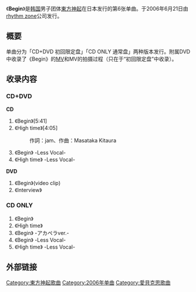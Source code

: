 {{unreferenced|time=2014-04-06T03:12:05+00:00}}
{{Infobox Single 
| Name           = Begin
| Artist         = [[東方神起|東方神起]]
| Album          = [[Five_in_the_Black|Five in the Black]]
| A-side         = 
| B-side         = High time<br/>Begin -アカペラver.-（通常盤）
| Released       = 2006年6月21日
| Format         = [[单曲|单曲]]
| Recorded       = 
| Genre          = [[J-POP|J-POP]]
| Length         = 
| Label          = [[rhythm_zone|rhythm zone]]
| Writer         = 
| Producer       = 
| Certification  = 
| Chart position = *单曲周榜第15名（[[Oricon公信榜|Oricon]]）
| Last single    = 《[[Rising_Sun/Heart,_Mind_and_Soul|Rising Sun / Heart, Mind and Soul]]》<br/>（2006年）
| This single    = 《'''Begin'''》<br/>（2006年）
| Next single    = 《[[Sky_(东方神起单曲)|Sky]]》<br/>（2006年）
| Misc           =
}}
《'''Begin'''》是[[韩国|韩国]]男子团体[[東方神起|東方神起]]在日本发行的第6张单曲。于2006年6月21日由[[rhythm_zone|rhythm zone]]公司发行。

== 概要 ==
单曲分为「CD+DVD 初回限定盘」「CD ONLY 通常盘」两种版本发行。附属DVD中收录了《Begin》的[[MV|MV]]和MV的拍摄过程（只在于“初回限定盘”中收录）。
== 收录内容 ==
=== CD+DVD ===
'''CD'''
# 《Begin》[5:41]
# 《High time》[4:05]
#:作詞：jam、作曲：Masataka Kitaura
# 《Begin》 -Less Vocal-
# 《High time》 -Less Vocal-
'''DVD'''
# 《Begin》(video clip)
# 《Interview》
=== CD ONLY ===
# 《Begin》
# 《High time》
# 《Begin》 -アカペラver.-
# 《Begin》 -Less Vocal-
# 《High time》 -Less Vocal-
== 外部链接 ==
{{東方神起}}
{{DEFAULTSORT:Begin}}
[[Category:東方神起歌曲|Category:東方神起歌曲]]
[[Category:2006年单曲|Category:2006年单曲]]
[[Category:愛貝克思歌曲|Category:愛貝克思歌曲]]